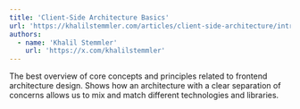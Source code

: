 ```yaml
---
title: 'Client-Side Architecture Basics'
url: 'https://khalilstemmler.com/articles/client-side-architecture/introduction/'
authors:
  - name: 'Khalil Stemmler'
    url: 'https://x.com/khalilstemmler'
---
```


The best overview of core concepts and principles related to frontend architecture design. Shows how an architecture with a clear separation of concerns allows us to mix and match different technologies and libraries.
